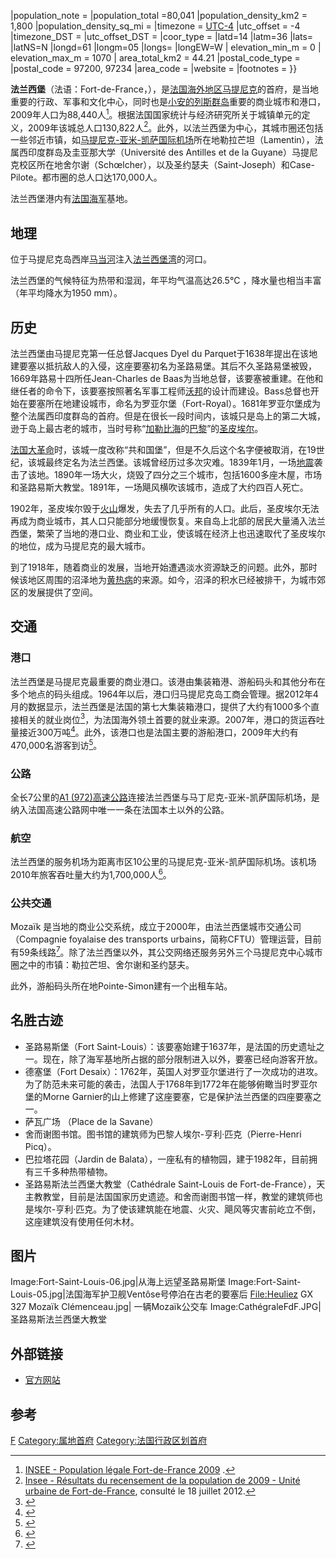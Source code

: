 {{noteTA
| 1=zh-tw:馬丁尼克; zh-hant:馬提尼克; zh-cn:马提尼克;
}}

{{Infobox Settlement
<!-- Basic info  ---------------->
|name                   = 
|official_name          = 法兰西堡
|other_name             =
|native_name            =  <!-- if different from the English name -->
|settlement_type        = [[城市|城市]] 及 [[首府|首府]]
|total_type             = <!-- to set a non-standard label for total area and population rows -->
|motto                  =
<!-- images and maps  ----------->
|image_skyline          = Fort-de-France-baie.jpg
|imagesize              = 
<!-- Location ------------------>
|subdivision_type       = [[國家|國家]]
|subdivision_name       = {{FRA}}
|subdivision_type1      = [[大区|大区]]
|subdivision_name1      = [[马提尼克|马提尼克]]
|subdivision_type1      = [[区_(法国)|区]]
|subdivision_name1      = [[法兰西堡郡|法兰西堡郡]]
<!-- Population   ----------------------->
|population_as_of               =2017年1月1日
|population_footnotes           =<ref>{{Cite web|title=Populations légales 2017 − Ces données sont disponibles sur toutes les communes de France hors Mayotte {{!}} Insee|url=https://www.insee.fr/fr/statistiques/4269674?geo=COM-97209|accessdate=2020-10-21|work=www.insee.fr|archive-date=2021-04-01|archive-url=https://web.archive.org/web/20210401153342/https://www.insee.fr/fr/statistiques/4269674?geo=COM-97209|dead-url=no}}</ref>
|population_note                =
|population_total               =80,041
|population_density_km2         = 1,800
|population_density_sq_mi       =
<!-- General information  --------------->
|timezone               = [[UTC-4|UTC-4]]
|utc_offset             = -4
|timezone_DST           = 
|utc_offset_DST         = 
|coor_type              = <!-- can be used to specify what the coordinates refer to -->
|latd=14 |latm=36 |lats= |latNS=N
|longd=61 |longm=05 |longs= |longEW=W
| elevation_min_m = 0
| elevation_max_m = 1070
| area_total_km2 = 44.21
<!-- Area/postal codes & others -------->
|postal_code_type       =  <!-- enter ZIP code, Postcode, Post code, Postal code... -->
|postal_code            = 97200, 97234
|area_code              = 
|website                = 
|footnotes              = 
}} 

'''法兰西堡'''（法语：Fort-de-France，{{IPA-fr|fɔʁ də fʁɑ̃s|-|LL-Q150 (fra)-Jules78120-Fort-de-France.wav}}），是[[法国|法国]][[海外地区|海外地区]][[马提尼克|马提尼克]]的首府，是当地重要的行政、军事和文化中心，同时也是[[小安的列斯群岛|小安的列斯群岛]]重要的商业城市和港口，2009年人口为88,440人<ref>[http://www.insee.fr/fr/ppp/bases-de-donnees/recensement/populations-legales/commune.asp?annee=2008&depcom=97209 INSEE - Population légale Fort-de-France 2009] {{Wayback|url=http://www.insee.fr/fr/ppp/bases-de-donnees/recensement/populations-legales/commune.asp?annee=2008&depcom=97209 |date=20160617160209 }}.</ref>。根据法国国家统计与经济研究所关于城镇单元的定义，2009年该城总人口130,822人<ref>[http://www.recensement.insee.fr/chiffresCles.action?codeMessage=5&plusieursReponses=true&zoneSearchField=FORT+DE+FRANCE&codeZone=9B601-UU2010&idTheme=3&rechercher=Rechercher Insee - Résultats du recensement de la population de 2009 - Unité urbaine de Fort-de-France]{{dead link|date=2018年3月 |bot=InternetArchiveBot |fix-attempted=yes }}, consulté le 18 juillet 2012.</ref>。此外，以法兰西堡为中心，其城市圈还包括一些邻近市镇，如[[马提尼克-亚米-凯萨国际机场|马提尼克-亚米-凯萨国际机场]]所在地勒拉芒坦（Lamentin），法属西印度群岛及圭亚那大学（Université des Antilles et de la Guyane）马提尼克校区所在地舍尔谢（Schœlcher），以及圣约瑟夫（Saint-Joseph）和Case-Pilote。都市圈的总人口达170,000人。

法兰西堡港内有[[法国海军|法国海军]]基地。
== 地理 ==
位于马提尼克岛西岸[[马当河|马当河]]注入[[法兰西堡湾|法兰西堡湾]]的河口。

法兰西堡的气候特征为热带和湿润，年平均气温高达26.5°C ，降水量也相当丰富（年平均降水为1950 mm）。

== 历史 ==
法兰西堡由马提尼克第一任总督Jacques Dyel du Parquet于1638年提出在该地建要塞以抵抗敌人的入侵，这座要塞初名为圣路易堡。其后不久圣路易堡被毁，1669年路易十四所任Jean-Charles de Baas为当地总督，该要塞被重建。在他和继任者的命令下，该要塞按照著名军事工程师[[塞巴斯蒂安·勒普雷斯特雷·德·沃邦|沃邦]]的设计而建设。Bass总督也开始在要塞所在地建设城市，命名为罗亚尔堡（Fort-Royal）。1681年罗亚尔堡成为整个法属西印度群岛的首府。但是在很长一段时间内，该城只是岛上的第二大城，逊于岛上最古老的城市，当时号称“[[加勒比海|加勒比海]]的[[巴黎|巴黎]]”的[[圣皮埃尔_(马提尼克)|圣皮埃尔]]。

[[法国大革命|法国大革命]]时，该城一度改称“共和国堡”，但是不久后这个名字便被取消，在19世纪，该城最终定名为法兰西堡。该城曾经历过多次灾难。1839年1月，一场[[地震|地震]]袭击了该地。1890年一场大火，烧毁了四分之三个城市，包括1600多座木屋，市场和圣路易斯大教堂。1891年，一场飓风横吹该城市，造成了大约四百人死亡。

1902年，圣皮埃尔毁于[[火山|火山]]爆发，失去了几乎所有的人口。此后，圣皮埃尔无法再成为商业城市，其人口只能部分地缓慢恢复。来自岛上北部的居民大量涌入法兰西堡，繁荣了当地的港口业、商业和工业，使该城在经济上也迅速取代了圣皮埃尔的地位，成为马提尼克的最大城市。

到了1918年，随着商业的发展，当地开始遭遇淡水资源缺乏的问题。此外，那时候该地区周围的沼泽地为[[黄热病|黄热病]]的来源。如今，沼泽的积水已经被排干，为城市郊区的发展提供了空间。

== 交通 ==
===港口===
法兰西堡是马提尼克最重要的商业港口。该港由集装箱港、游船码头和其他分布在多个地点的码头组成。1964年以后，港口归马提尼克岛工商会管理。据2012年4月的数据显示，法兰西堡是法国的第七大集装箱港口，提供了大约有1000多个直接相关的就业岗位<ref>{{Cite web |url=http://www.martinique.franceantilles.fr/actualite/economie/le-port-a-ouvert-grand-ses-portes-151435.php |title=存档副本 |access-date=2012-11-20 |archive-date=2021-04-01 |archive-url=https://web.archive.org/web/20210401153347/https://www.martinique.franceantilles.fr/actualite/economie/le-port-a-ouvert-grand-ses-portes-151435.php |dead-url=no }}</ref>，为法国海外领土首要的就业来源。2007年，港口的货运吞吐量接近300万吨<ref>{{cite web |url=http://www.developpement-durable.gouv.fr/Fort-de-France.html |title=存档副本 |accessdate=2012-05-14 |deadurl=yes |archiveurl=https://web.archive.org/web/20140305080125/http://www.developpement-durable.gouv.fr/Fort-de-France.html |archivedate=2014-03-05 }}</ref>。此外，该港口也是法国主要的游船港口，2009年大约有470,000名游客到访<ref>{{Cite web |url=http://www.fortdefrance.fr/docs/plu/02%20rapport%20de%20pr%E9sentation/01%20RP%20Diagnostic%20approuv%E9.pdf |title=存档副本 |access-date=2012-11-20 |archive-date=2016-03-03 |archive-url=https://web.archive.org/web/20160303172958/http://www.fortdefrance.fr/docs/plu/02%20rapport%20de%20pr%E9sentation/01%20RP%20Diagnostic%20approuv%E9.pdf |dead-url=yes }}</ref>。

===公路===
全长7公里的[[A1_(972)高速公路|A1 (972)高速公路]]连接法兰西堡与马丁尼克-亚米-凯萨国际机场，是纳入法国高速公路网中唯一一条在法国本土以外的公路。

===航空===
法兰西堡的服务机场为距离市区10公里的马提尼克-亚米-凯萨国际机场。该机场2010年旅客吞吐量大约为1,700,000人<ref>{{Cite web |url=http://www.martinique.aeroport.fr/infos.asp |title=存档副本 |access-date=2012-11-20 |archive-date=2019-09-16 |archive-url=https://web.archive.org/web/20190916172428/http://www.martinique.aeroport.fr/infos.asp |dead-url=no }}</ref>。
=== 公共交通 ===
Mozaïk 是当地的商业公交系统，成立于2000年，由法兰西堡城市交通公司（Compagnie foyalaise des transports urbains，简称CFTU）管理运营，目前有59条线路<ref>{{Cite web |url=http://www.mozaik.mq/categories?open_category=5 |title=存档副本 |access-date=2012-11-20 |archive-date=2015-02-07 |archive-url=https://web.archive.org/web/20150207012443/http://www.mozaik.mq/categories?open_category=5 |dead-url=no }}</ref>。除了法兰西堡以外，其公交网络还服务另外三个马提尼克中心城市圈之中的市镇：勒拉芒坦、舍尔谢和圣约瑟夫。

此外，游船码头所在地Pointe-Simon建有一个出租车站。

==名胜古迹==
* 圣路易斯堡（Fort Saint-Louis）：该要塞始建于1637年，是法国的历史遗址之一。现在，除了海军基地所占据的部分限制进入以外，要塞已经向游客开放。
*德塞堡（Fort Desaix）：1762年，英国人对罗亚尔堡进行了一次成功的进攻。为了防范未来可能的袭击，法国人于1768年到1772年在能够俯瞰当时罗亚尔堡的Morne Garnier的山上修建了这座要塞，它是保护法兰西堡的四座要塞之一。
* 萨瓦广场 （Place de la Savane）
* 舍而谢图书馆。图书馆的建筑师为巴黎人埃尔-亨利·匹克（Pierre-Henri Picq）。
* 巴拉塔花园（Jardin de Balata），一座私有的植物园，建于1982年，目前拥有三千多种热带植物。
* 圣路易斯法兰西堡大教堂（Cathédrale Saint-Louis de Fort-de-France），天主教教堂，目前是法国国家历史遗迹。和舍而谢图书馆一样，教堂的建筑师也是埃尔-亨利·匹克。为了使该建筑能在地震、火灾、飓风等灾害前屹立不倒，这座建筑没有使用任何木材。

==图片==
<gallery perrow="6">
Image:Fort-Saint-Louis-06.jpg|从海上远望圣路易斯堡
Image:Fort-Saint-Louis-05.jpg|法国海军护卫舰Ventôse号停泊在古老的要塞后
File:Heuliez GX 327 Mozaïk Clémenceau.jpg| 一辆Mozaïk公交车
Image:CathégraleFdF.JPG|圣路易斯法兰西堡大教堂
</gallery>

== 外部链接 ==
{{commonscat|Fort-de-France}}
* [http://www.fortdefrance.fr/ 官方网站] {{Wayback|url=http://www.fortdefrance.fr/ |date=20210406213015 }}

==参考==
{{reflist}}

{{法国大区首府}}
{{法国各省首府}}

{{Authority control}}
[[Category:法蘭西堡|F]]
[[Category:属地首府|Category:属地首府]]
[[Category:法国行政区划首府|Category:法国行政区划首府]]
